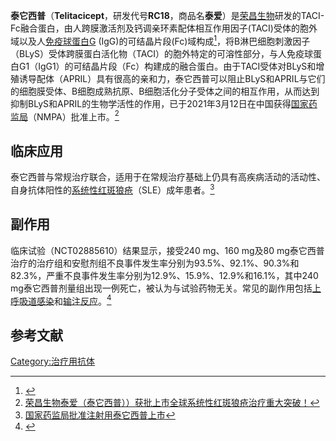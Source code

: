 {{medical}}
{{Infobox drug
| type = 
| drug_name = 泰它西普（Telitacicept）
| INN = 10932
| mab_type = Fusion Protein
| source = u
| target = [[BLyS/APRIL|BLyS/APRIL]]
| routes_of_administration = injection
<!-- Clinical data -->
|tradename = 泰爱
<!-- Legal status -->
|legal_CN=Rx
| CAS_number = 2136630-26-5
| CAS_number_Ref = {{cascite|correct|CAS}}
| UNII = 1FHM3D7Z49
| PubChemSubstance  = 381608662
<!-- Chemical and physical data -->
| molecular_weight  = 75400 Da
| synonyms = RC18<ref>{{cite web|url=https://gsrs.ncats.nih.gov/app/substance/1FHM3D7Z49|title=TELITACICEPT|date=|publisher=[[National_Cancer_Institute|National Cancer Institute]]|author=|quote=|accessdate=2021-02-07|}}</ref>
}}

'''泰它西普'''（'''Telitacicept'''，研发代号'''RC18'''，商品名'''泰爱'''）是[[荣昌生物|荣昌生物]]研发的TACI-Fc融合蛋白，由人跨膜激活剂及钙调亲环素配体相互作用因子(TACI)受体的胞外域以及人[[免疫球蛋白G|免疫球蛋白G]] (IgG)的可结晶片段(Fc)域构成<ref>{{Cite web |url=http://www.eeo.com.cn/2021/0314/477866.shtml |title=全球首创双靶治疗系统性红斑狼疮生物新药！泰它西普获批国内上市 |access-date=2021-03-16 |archive-date=2021-03-19 |archive-url=https://web.archive.org/web/20210319043309/http://www.eeo.com.cn/2021/0314/477866.shtml |dead-url=no }}</ref>，将B淋巴细胞刺激因子（BLyS）受体跨膜蛋白活化物（TACI）的胞外特定的可溶性部分，与人免疫球蛋白G1（IgG1）的可结晶片段（Fc）构建成的融合蛋白。由于TACI受体对BLyS和增殖诱导配体（APRIL）具有很高的亲和力，泰它西普可以阻止BLyS和APRIL与它们的细胞膜受体、B细胞成熟抗原、B细胞活化分子受体之间的相互作用，从而达到抑制BLyS和APRIL的生物学活性的作用，已于2021年3月12日在中国获得[[国家食品药品监督管理总局|国家药监局]]（NMPA）批准上市。<ref>[https://m.tech.china.com/redian/2021/0315/032021_730405.html 荣昌生物泰爱（泰它西普））获批上市全球系统性红斑狼疮治疗重大突破！] </ref>

== 临床应用 ==
泰它西普与常规治疗联合，适用于在常规治疗基础上仍具有高疾病活动的活动性、自身抗体阳性的[[系统性红斑狼疮|系统性红斑狼疮]]（SLE）成年患者。<ref>[https://www.nmpa.gov.cn/yaowen/ypjgyw/20210312165618199.html 国家药监局批准注射用泰它西普上市] </ref>

== 副作用 ==
临床试验（NCT02885610）结果显示，接受240 mg、160 mg及80 mg泰它西普治疗的治疗组和安慰剂组不良事件发生率分别为93.5%、92.1%、90.3%和82.3%，严重不良事件发生率分别为12.9%、15.9%、12.9%和16.1%，其中240 mg泰它西普剂量组出现一例死亡，被认为与试验药物无关。常见的副作用包括[[上呼吸道感染|上呼吸道感染]]和[[输注反应|输注反应]]。<ref>{{Cite web|title=A Human Recombinant Fusion Protein Targeting B Lymphocyte Stimulator (BlyS) and a Proliferation-Inducing Ligand (APRIL), Telitacicept (RC18), in Systemic Lupus Erythematosus (SLE): Results of a Phase 2b Study|url=https://acrabstracts.org/abstract/a-human-recombinant-fusion-protein-targeting-b-lymphocyte-stimulator-blys-and-a-proliferation-inducing-ligand-april-telitacicept-rc18-in-systemic-lupus-erythematosus-sle-results-of-a-phase/|accessdate=|author=|date=23 October 2019|publisher=[[American_College_of_Rheumatology|American College of Rheumatology]]|quote=|archive-date=2020-11-24|archive-url=https://web.archive.org/web/20201124205738/https://acrabstracts.org/abstract/a-human-recombinant-fusion-protein-targeting-b-lymphocyte-stimulator-blys-and-a-proliferation-inducing-ligand-april-telitacicept-rc18-in-systemic-lupus-erythematosus-sle-results-of-a-phase/|dead-url=no}}</ref>

== 参考文献 ==
{{Reflist}}

[[Category:治疗用抗体|Category:治疗用抗体]]